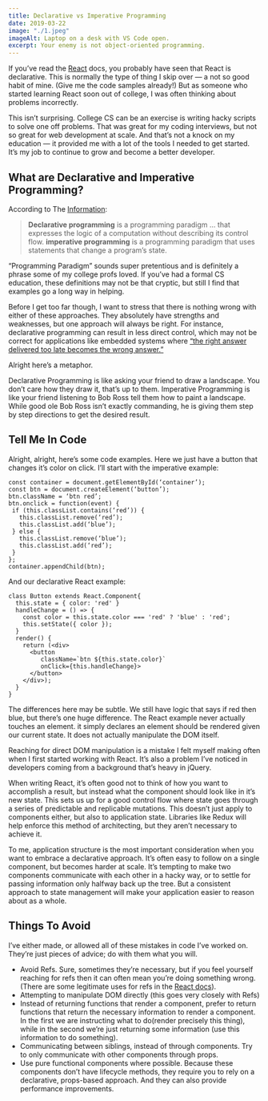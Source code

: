 ```yaml
---
title: Declarative vs Imperative Programming
date: 2019-03-22
image: "./1.jpeg"
imageAlt: Laptop on a desk with VS Code open.
excerpt: Your enemy is not object-oriented programming.
---
```


<!-- https://codeburst.io/declarative-vs-imperative-programming-a8a7c93d9ad2 -->

If you’ve read the [React](https://reactjs.org/) docs, you probably have seen that React is declarative. This is normally the type of thing I skip over — a not so good habit of mine. (Give me the code samples already!) But as someone who started learning React soon out of college, I was often thinking about problems incorrectly.

This isn’t surprising. College CS can be an exercise is writing hacky scripts to solve one off problems. That was great for my coding interviews, but not so great for web development at scale. And that’s not a knock on my education — it provided me with a lot of the tools I needed to get started. It’s my job to continue to grow and become a better developer.

## What are Declarative and Imperative Programming?

According to The [Information](https://en.wikipedia.org/wiki/Imperative_programming):

> **Declarative programming** is a programming paradigm … that expresses the logic of a computation without describing its control flow.
> **imperative programming** is a programming paradigm that uses statements that change a program’s state.

“Programming Paradigm” sounds super pretentious and is definitely a phrase some of my college profs loved. If you’ve had a formal CS education, these definitions may not be that cryptic, but still I find that examples go a long way in helping.

Before I get too far though, I want to stress that there is nothing wrong with either of these approaches. They absolutely have strengths and weaknesses, but one approach will always be right. For instance, declarative programming can result in less direct control, which may not be correct for applications like embedded systems where [“the right answer delivered too late becomes the wrong answer.”](https://cacm.acm.org/magazines/2002/6/7037-middleware-for-real-time-and-embedded-systems/fulltext)

Alright here’s a metaphor.

Declarative Programming is like asking your friend to draw a landscape. You don’t care how they draw it, that’s up to them.
Imperative Programming is like your friend listening to Bob Ross tell them how to paint a landscape. While good ole Bob Ross isn’t exactly commanding, he is giving them step by step directions to get the desired result.

## Tell Me In Code

Alright, alright, here’s some code examples. Here we just have a button that changes it’s color on click. I’ll start with the imperative example:

```
const container = document.getElementById(‘container’);
const btn = document.createElement(‘button’);
btn.className = ‘btn red’;
btn.onclick = function(event) {
 if (this.classList.contains(‘red’)) {
   this.classList.remove(‘red’);
   this.classList.add(‘blue’);
 } else {
   this.classList.remove(‘blue’);
   this.classList.add(‘red’);
 }
};
container.appendChild(btn);
```

And our declarative React example:

```
class Button extends React.Component{
  this.state = { color: 'red' }
  handleChange = () => {
    const color = this.state.color === 'red' ? 'blue' : 'red';
    this.setState({ color });
  }
  render() {
    return (<div>
      <button
         className=`btn ${this.state.color}`
         onClick={this.handleChange}>
      </button>
    </div>);
  }
}
```

The differences here may be subtle. We still have logic that says if red then blue, but there’s one huge difference. The React example never actually touches an element. it simply declares an element should be rendered given our current state. It does not actually manipulate the DOM itself.

Reaching for direct DOM manipulation is a mistake I felt myself making often when I first started working with React. It’s also a problem I’ve noticed in developers coming from a background that’s heavy in jQuery.

When writing React, it’s often good not to think of how you want to accomplish a result, but instead what the component should look like in it’s new state. This sets us up for a good control flow where state goes through a series of predictable and replicable mutations. This doesn’t just apply to components either, but also to application state. Libraries like Redux will help enforce this method of architecting, but they aren’t necessary to achieve it.

To me, application structure is the most important consideration when you want to embrace a declarative approach. It’s often easy to follow on a single component, but becomes harder at scale. It’s tempting to make two components communicate with each other in a hacky way, or to settle for passing information only halfway back up the tree. But a consistent approach to state management will make your application easier to reason about as a whole.

## Things To Avoid

I’ve either made, or allowed all of these mistakes in code I’ve worked on. They’re just pieces of advice; do with them what you will.

- Avoid Refs. Sure, sometimes they’re necessary, but if you feel yourself reaching for refs then it can often mean you’re doing something wrong. (There are some legitimate uses for refs in the [React docs](https://reactjs.org/docs/refs-and-the-dom.html)).
- Attempting to manipulate DOM directly (this goes very closely with Refs)
- Instead of returning functions that render a component, prefer to return functions that return the necessary information to render a component. In the first we are instructing what to do(render precisely this thing), while in the second we’re just returning some information (use this information to do something).
- Communicating between siblings, instead of through components. Try to only communicate with other components through props.
- Use pure functional components where possible. Because these components don’t have lifecycle methods, they require you to rely on a declarative, props-based approach. And they can also provide performance improvements.
